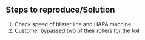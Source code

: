 {{Problem
|HasEntityTitle=Dancer does not reach low level in proper time
|CanTrigger=5437:7
}}
== Steps to reproduce/Solution ==
#Check speed of blister line and HAPA machine
#Customer bypassed two of their rollers for the foil
